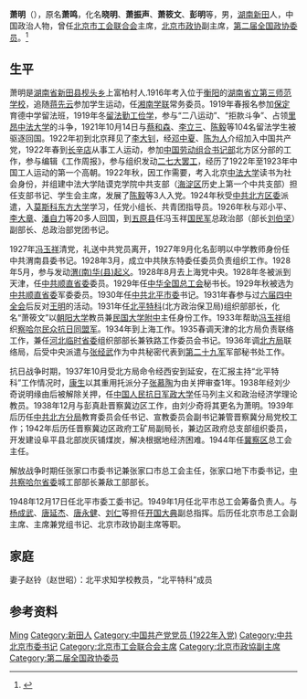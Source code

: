 {{Otheruses|other=名为萧明的其他人物|萧明}}

'''萧明'''（{{bd|1896年|12月|1959年|1月}}），原名'''萧鸣'''，化名'''晓明'''、'''萧振声'''、'''萧筱文'''、'''彭明'''等，男，[[湖南|湖南]][[新田县|新田]]人，中国政治人物，曾任[[北京市工会联合会|北京市工会联合会]]主席，[[北京市政协|北京市政协]]副主席，[[第二届全国政协委员|第二届全国政协委员]]。<ref>{{Cite book|title=中华人民共和国职官志|author=何虎生, 李耀东, 向常福主编|publisher=中国社会出版社|year=2003|isbn=9787800883934|location=北京|pages=}}</ref>

== 生平 ==
萧明是[[湖南省|湖南省]][[新田县|新田县]][[枧头镇_(新田县)|枧头乡]]上富柏村人.1916年考入位于[[衡阳|衡阳]]的[[湖南省立第三师范学校|湖南省立第三师范学校]]，追随[[蒋先云|蒋先云]]参加学生运动，任[[湘南学联|湘南学联]]常务委员。1919年春报名参加[[保定|保定]]育德中学留法班，1919年冬[[留法勤工俭学|留法勤工俭学]]，参与“二八运动”、“拒款斗争”、占领[[里昂中法大学|里昂中法大学]]的斗争，1921年10月14日与[[蔡和森|蔡和森]]、[[李立三|李立三]]、[[陈毅|陈毅]]等104名留法学生被驱逐回国。1922年初到北京拜见了[[李大钊|李大钊]]，经[[邓中夏|邓中夏]]、[[陈为人|陈为人]]介绍加入中国共产党，1922年春到[[长辛店|长辛店]]从事工人运动，参加[[中国劳动组合书记部|中国劳动组合书记部]]北方区分部的工作，参与编辑《工作周报》，参与组织发动[[二七大罢工|二七大罢工]]，经历了1922年至1923年中国工人运动的第一个高朝。1922年秋，因工作需要，考入北京[[中法大学|中法大学]]读书为社会身份，并组建中法大学陆谟克学院中共支部（[[海淀区|海淀区]]历史上第一个中共支部）担任支部书记、学生会主席，发展了[[陈毅|陈毅]]等3人入党。1924年秋受[[中共北方区委|中共北方区委]]派遣，入[[莫斯科东方大学|莫斯科东方大学]]学习，任党小组长、共青团指导员。1926年秋与邓小平、[[李大章|李大章]]、[[潘自力|潘自力]]等20多人回国，到[[五原县|五原县]]任冯玉祥[[国民军|国民军]]总政治部（部长[[刘伯坚|刘伯坚]]）副部长、总政治部党团书记。

1927年[[冯玉祥|冯玉祥]]清党，礼送中共党员离开，1927年9月化名彭明以中学教师身份任中共渭南县委书记。1928年3月，成立中共陕东特委任委员负责组织工作。1928年5月，参与发动[[渭华起义|渭(南)华(县)起义]]。1928年8月去上海党中央。1928年冬被派到天津，任[[中共顺直省委|中共顺直省委]]委员。1929年任[[中华全国总工会|中华全国总工会]]秘书长。1929年秋被选为[[中共顺直省委|中共顺直省委]]军委委员。1930年任[[中共北平市委|中共北平市委]]书记。1931年春参与过[[中共六届四中全会|六届四中全会]]后反对[[王明|王明]]的活动。1931年任[[北平特科|北平特科]](北方政治保卫局)组织部部长，化名“萧筱文”以[[朝阳大学|朝阳大学]]教员兼[[民国大学附中|民国大学附中]]主任身份工作。1933年帮助[[冯玉祥|冯玉祥]]组织[[察哈尔民众抗日同盟军|察哈尔民众抗日同盟军]]。1934年到上海工作。1935春调天津的北方局负责联络工作，兼任[[河北省委|河北临时省委]]组织部部长兼铁路工作委员会书记。1936年调[[北方局|北方局]]联络局，后受中央派遣与[[张经武|张经武]]作为中共秘密代表到[[国民革命军第二十九军|第二十九军]]军部秘书处工作。

抗日战争时期，1937年10月受北方局命令经西安到延安，在汇报主持“北平特科”工作情况时，[[康生|康生]]以其重用托派分子[[張慕陶_(陝西)|张慕陶]]为由关押审查1年。1938年经刘少奇说明缘由后被解除关押，任[[中国人民抗日军政大学|中国人民抗日军政大学]]任马列主义和政治经济学理论教员。1938年12月与彭真赴晋察冀边区工作，由刘少奇将其更名为萧明。1939年后历任[[中共北方分局|中共北方分局]]教育委员会任书记、宣教委员会副书记兼管晋察冀分局党校工作；1942年后历任晋察冀边区政府工矿局副局长，兼边区政府总支部组织委员，开发建设阜平县北部炭灰铺煤炭，解决根据地经济困难。1944年任[[冀察军区|冀察区]]总工会主任。

解放战争时期任张家口市委书记兼张家口市总工会主任，张家口地下市委书记，[[察哈爾省_(中華人民共和國)|中共察哈尔省委]]城工部部长兼敌工部部长。

1948年12月17日任北平市委工委书记。1949年1月任北平市总工会筹备负责人。与[[杨成武|杨成武]]、[[唐延杰|唐延杰]]、[[唐永健|唐永健]]、[[刘仁|刘仁]]等担任[[开国大典|开国大典]]副总指挥。后历任北京市总工会副主席、主席兼党组书记、北京市政协副主席等职。

== 家庭 ==
妻子赵铃（赵世昭）：北平求知学校教员，“北平特科”成员

== 参考资料 ==
{{reflist}}

{{Authority control}}
{{DEFAULTSORT:Xiao萧}}
[[Category:萧姓|Ming]]
[[Category:新田人|Category:新田人]]
[[Category:中国共产党党员_(1922年入党)|Category:中国共产党党员 (1922年入党)]]
[[Category:中共北京市委书记|Category:中共北京市委书记]]
[[Category:北京市工会联合会主席|Category:北京市工会联合会主席]]
[[Category:北京市政協副主席|Category:北京市政協副主席]]
[[Category:第二届全国政协委员|Category:第二届全国政协委员]]